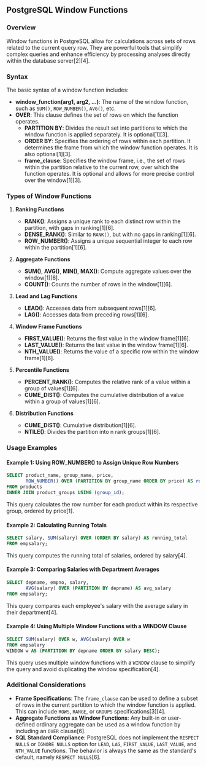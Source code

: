 ## PostgreSQL Window Functions

### Overview

Window functions in PostgreSQL allow for calculations across sets of rows related to the current query row. They are powerful tools that simplify complex queries and enhance efficiency by processing analyses directly within the database server[2][4].

### Syntax

The basic syntax of a window function includes:

- **window_function(arg1, arg2, ...)**: The name of the window function, such as `SUM()`, `ROW_NUMBER()`, `AVG()`, etc.
- **OVER**: This clause defines the set of rows on which the function operates.
  - **PARTITION BY**: Divides the result set into partitions to which the window function is applied separately. It is optional[1][3].
  - **ORDER BY**: Specifies the ordering of rows within each partition. It determines the frame from which the window function operates. It is also optional[1][3].
  - **frame_clause**: Specifies the window frame, i.e., the set of rows within the partition relative to the current row, over which the function operates. It is optional and allows for more precise control over the window[1][3].

### Types of Window Functions

1. **Ranking Functions**

   - **RANK()**: Assigns a unique rank to each distinct row within the partition, with gaps in ranking[1][6].
   - **DENSE_RANK()**: Similar to `RANK()`, but with no gaps in ranking[1][6].
   - **ROW_NUMBER()**: Assigns a unique sequential integer to each row within the partition[1][6].

2. **Aggregate Functions**

   - **SUM()**, **AVG()**, **MIN()**, **MAX()**: Compute aggregate values over the window[1][6].
   - **COUNT()**: Counts the number of rows in the window[1][6].

3. **Lead and Lag Functions**

   - **LEAD()**: Accesses data from subsequent rows[1][6].
   - **LAG()**: Accesses data from preceding rows[1][6].

4. **Window Frame Functions**

   - **FIRST_VALUE()**: Returns the first value in the window frame[1][6].
   - **LAST_VALUE()**: Returns the last value in the window frame[1][6].
   - **NTH_VALUE()**: Returns the value of a specific row within the window frame[1][6].

5. **Percentile Functions**

   - **PERCENT_RANK()**: Computes the relative rank of a value within a group of values[1][6].
   - **CUME_DIST()**: Computes the cumulative distribution of a value within a group of values[1][6].

6. **Distribution Functions**
   - **CUME_DIST()**: Cumulative distribution[1][6].
   - **NTILE()**: Divides the partition into n rank groups[1][6].

### Usage Examples

#### Example 1: Using ROW_NUMBER() to Assign Unique Row Numbers

```sql
SELECT product_name, group_name, price,
       ROW_NUMBER() OVER (PARTITION BY group_name ORDER BY price) AS row_number
FROM products
INNER JOIN product_groups USING (group_id);
```

This query calculates the row number for each product within its respective group, ordered by price[1].

#### Example 2: Calculating Running Totals

```sql
SELECT salary, SUM(salary) OVER (ORDER BY salary) AS running_total
FROM empsalary;
```

This query computes the running total of salaries, ordered by salary[4].

#### Example 3: Comparing Salaries with Department Averages

```sql
SELECT depname, empno, salary,
       AVG(salary) OVER (PARTITION BY depname) AS avg_salary
FROM empsalary;
```

This query compares each employee's salary with the average salary in their department[4].

#### Example 4: Using Multiple Window Functions with a WINDOW Clause

```sql
SELECT SUM(salary) OVER w, AVG(salary) OVER w
FROM empsalary
WINDOW w AS (PARTITION BY depname ORDER BY salary DESC);
```

This query uses multiple window functions with a `WINDOW` clause to simplify the query and avoid duplicating the window specification[4].

### Additional Considerations

- **Frame Specifications**: The `frame_clause` can be used to define a subset of rows in the current partition to which the window function is applied. This can include `ROWS`, `RANGE`, or `GROUPS` specifications[3][4].
- **Aggregate Functions as Window Functions**: Any built-in or user-defined ordinary aggregate can be used as a window function by including an `OVER` clause[6].
- **SQL Standard Compliance**: PostgreSQL does not implement the `RESPECT NULLS` or `IGNORE NULLS` option for `LEAD`, `LAG`, `FIRST_VALUE`, `LAST_VALUE`, and `NTH_VALUE` functions. The behavior is always the same as the standard's default, namely `RESPECT NULLS`[6].
